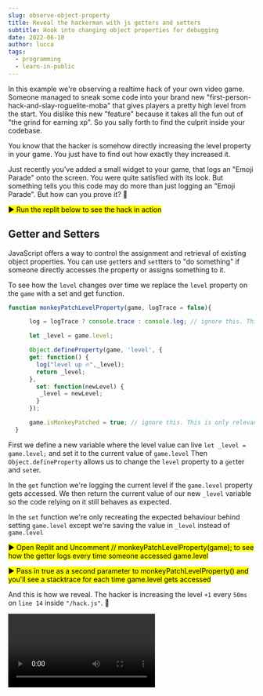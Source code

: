 ```yaml
---
slug: observe-object-property
title: Reveal the hackerman with js getters and setters
subtitle: Hook into changing object properties for debugging
date: 2022-06-10
author: lucca
tags:
  - programming
  - learn-in-public
---
```


In this example we're observing a realtime hack of your own video game.
Someone managed to sneak some code into your brand new "first-person-hack-and-slay-roguelite-moba" that gives players a pretty high level from the start.
You dislike this new "feature" because it takes all the fun out of "the grind for earning xp".
So you sally forth to find the culprit inside your codebase.

You know that the hacker is somehow directly increasing the level property in your game.
You just have to find out how exactly they increased it.

Just recently you've added a small widget to your game, that logs an "Emoji Parade" onto the screen.
You were quite satisfied with its look. But something tells you this code may do more than just logging an "Emoji Parade".
But how can you prove it? 🤔

<mark>▶️ Run the replit below to see the hack in action</mark>

<Replit url="https://replit.com/@idkshite/Assign-Getters-and-Setters" filename="index.js"/>

## Getter and Setters
JavaScript offers a way to control the assignment and retrieval of existing object properties.
You can use `get`ters and `set`tters to "do something" if someone directly accesses the property or assigns something to it.

To see how the `level` changes over time we replace the `level` property on the `game` with a set and get function.

```js
function monkeyPatchLevelProperty(game, logTrace = false){

      log = logTrace ? console.trace : console.log; // ignore this. This is only relevant for the logs

      let _level = game.level;

      Object.defineProperty(game, 'level', {
      get: function() {
        log("level up 🔥",_level);
        return _level;
      },
        set: function(newLevel) {
         _level = newLevel;
        }
      });

      game.isMonkeyPatched = true; // ignore this. This is only relevant for the logs
  }
```
First we define a new variable where the level value can live `let _level = game.level;` and set it to the current value of `game.level`
Then `Object.defineProperty` allows us to change the `level` property to a `get`ter and `set`er.

In the `get` function we're logging the current level if the `game.level` property gets accessed.
We then return the current value of our new `_level` variable so the code relying on it still behaves as expected.

In the `set` function we're only recreating the expected behaviour behind setting `game.level` except we're saving the value in `_level` instead of `game.level`

<mark>▶️ Open Replit and Uncomment // monkeyPatchLevelProperty(game); to see how the getter logs every time someone accessed game.level</mark>

<Replit url="https://replit.com/@idkshite/Assign-Getters-and-Setters" filename="debug.js"/>

<mark>▶️ Pass in true as a second parameter to monkeyPatchLevelProperty() and you'll see a stacktrace for each time game.level gets accessed</mark>

And this is how we reveal. The hacker is increasing the level `+1` every `50ms` on `line 14` inside `"/hack.js"`. 🥸

<Video src="https://cleanshot-cloud-fra.accelerator.net/media/23887/Gc1SD2QdOT2IWhXzXGpwjLrOiQaX6SAKvslElCpX.mp4"/>
